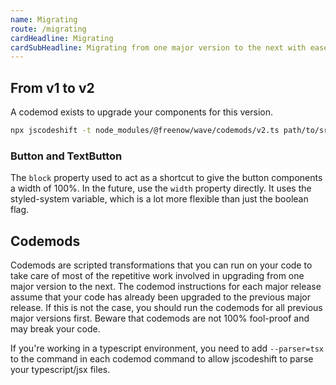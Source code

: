 ```yaml
---
name: Migrating
route: /migrating
cardHeadline: Migrating
cardSubHeadline: Migrating from one major version to the next with ease.
---
```


## From v1 to v2

A codemod exists to upgrade your components for this version.

```bash
npx jscodeshift -t node_modules/@freenow/wave/codemods/v2.ts path/to/src
```

### Button and TextButton

The `block` property used to act as a shortcut to give the button components a width of 100%. In the future, use the `width` property
directly. It uses the styled-system variable, which is a lot more flexible than just the boolean flag.


## Codemods

Codemods are scripted transformations that you can run on your code to take care of most of the repetitive work involved
in upgrading from one major version to the next. The codemod instructions for each major release assume that your code
has already been upgraded to the previous major release. If this is not the case, you should run the codemods for all
previous major versions first. Beware that codemods are not 100% fool-proof and may break your code.

If you're working in a typescript environment, you need to add `--parser=tsx` to the command in each codemod command to
allow jscodeshift to parse your typescript/jsx files.
